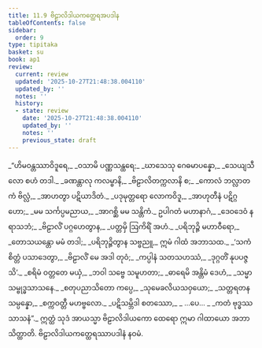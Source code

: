 ```yaml
---
title: 11.9 ဗိဠာလိဒါယကတ္ထေရအပဒါန
tableOfContents: false
sidebar:
  order: 9
type: tipitaka
basket: su
book: ap1
review:
  current: review
  updated: '2025-10-27T21:48:38.004110'
  updated_by: ''
  notes: ''
  history:
  - state: review
    date: '2025-10-27T21:48:38.004110'
    updated_by: ''
    notes: ''
    previous_state: draft
---
```



<ReviewStatus review={frontmatter.review} showDetails={true} />

<HypothesisAnnotation frontmatter={frontmatter} />

<DynamicBreadcrumb />

<Division number="53" book="ap1" e="ch" v="20" p="159">

<Paragraph number="1920" type="verses" book="ap1">
_“ဟိမဝန္တဿာဝိဒူရေ,_  
_ဝသာမိ ပဏ္ဏသန္ထရေ;_  
_ဃာသေသု ဂေဓမာပန္နော,_  
_သေယျသီလော စဟံ တဒါ._  

</Paragraph>

</Division>
<Division number="54" book="ap1" e="ch" v="20" p="159">

<Paragraph number="1921" type="verses" book="ap1">
_ခဏန္တာလု ကလမ္ဗာနိ,_  
_ဗိဠာလိတက္ကလာနိ စ;_  
_ကောလံ ဘလ္လာတကံ ဗိလ္လံ,_  
_အာဟတွာ ပဋိယာဒိတံ._  

</Paragraph>

</Division>
<Division number="55" book="ap1" e="ch" v="20" p="159">

<Paragraph number="1922" type="verses" book="ap1">
_ပဒုမုတ္တရော လောကဝိဒူ,_  
_အာဟုတီနံ ပဋိဂ္ဂဟော;_  
_မမ သင်္ကပ္ပမညာယ,_  
_အာဂစ္ဆိ မမ သန္တိကံ._  

</Paragraph>

</Division>
<Division number="56" book="ap1" e="ch" v="20" p="159">

<Paragraph number="1923" type="verses" book="ap1">
ဥပါဂတံ မဟာနာဂံ,_  
_ဒေဝဒေဝံ နရာသဘံ;_  
_ဗိဠာလိံ ပဂ္ဂဟေတွာန,_  
_ပတ္တမှိ ဩကိရိံ အဟံ._  

</Paragraph>

</Division>
<Division number="57" book="ap1" e="ch" v="20" p="159">

<Paragraph number="1924" type="verses" book="ap1">
_ပရိဘုဉ္ဇိ မဟာဝီရော,_  
_တောသယန္တော မမံ တဒါ;_  
_ပရိဘုဉ္ဇိတွာန သဗ္ဗညူ,_  
ဣမံ ဂါထံ အဘာသထ._  

</Paragraph>

</Division>
<Division number="58" book="ap1" e="ch" v="20" p="159">

<Paragraph number="1925" type="verses" book="ap1">
_‘သကံ စိတ္တံ ပသာဒေတွာ,_  
_ဗိဠာလိံ မေ အဒါ တုဝံ;_  
_ကပ္ပါနံ သတသဟဿံ,_  
_ဒုဂ္ဂတိံ နုပပဇ္ဇသိ’._  

</Paragraph>

</Division>
<Division number="59" book="ap1" e="ch" v="20" p="160">

<Paragraph number="1926" type="verses" book="ap1">
_စရိမံ ဝတ္တတေ မယှံ,_  
_ဘဝါ သဗ္ဗေ သမူဟတာ;_  
_ဓာရေမိ အန္တိမံ ဒေဟံ,_  
_သမ္မာသမ္ဗုဒ္ဓသာသနေ._  

</Paragraph>

</Division>
<Division number="60" book="ap1" e="ch" v="20" p="160">

<Paragraph number="1927" type="verses" book="ap1">
_စတုပညာသိတော ကပ္ပေ,_  
_သုမေခလိယသဝှယော;_  
_သတ္တရတနသမ္ပန္နော,_  
_စက္ကဝတ္တီ မဟဗ္ဗလော._  

</Paragraph>

</Division>
<Division number="61" book="ap1" e="ch" v="20" p="160">

<Paragraph number="1928" type="verses" book="ap1">
_ပဋိသမ္ဘိဒါ စတဿော,_  
_ …ပေ… _  
_ကတံ ဗုဒ္ဓဿ သာသနံ”._  

</Paragraph>

<Paragraph number="1929" book="ap1">
ဣတ္ထံ သုဒံ အာယသ္မာ ဗိဠာလိဒါယကော ထေရော ဣမာ ဂါထာယော အဘာသိတ္ထာတိ.

</Paragraph>
</Division>

<Paragraph number="1930" type="center" book="ap1">
ဗိဠာလိဒါယကတ္ထေရဿာပဒါနံ နဝမံ.
</Paragraph>